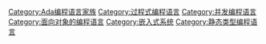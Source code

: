 {{Cat main}}
{{Commons category|Ada (programming language)}}
{{Wikisourcecat|Ada}}

[[Category:Ada编程语言家族|Category:Ada编程语言家族]]
[[Category:过程式编程语言|Category:过程式编程语言]]
[[Category:并发编程语言|Category:并发编程语言]]
[[Category:面向对象的编程语言|Category:面向对象的编程语言]]
[[Category:嵌入式系统|Category:嵌入式系统]]
[[Category:静态类型编程语言|Category:静态类型编程语言]]